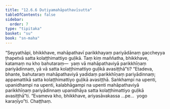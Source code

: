 ```yaml
---
title: "12.6.6 Dutiyamahāpathavīsutta"
tableOfContents: false
sidebar:
  order: 7
type: "tipitaka"
basket: "su"
book: "sn-maha"
---
```



<DynamicBreadcrumb />

<Division number="1126" book="sn-maha" bookNo="14" page="402">

<Paragraph number="2419" book="sn-maha">
“Seyyathāpi, bhikkhave, mahāpathavī parikkhayaṃ pariyādānaṃ gaccheyya ṭhapetvā satta kolaṭṭhimattiyo guḷikā. Taṃ kiṃ maññatha, bhikkhave, katamaṃ nu kho bahutaraṃ—  yaṃ vā mahāpathaviyā parikkhīṇaṃ pariyādinnaṃ, yā vā satta kolaṭṭhimattiyo guḷikā avasiṭṭhā”ti? “Etadeva, bhante, bahutaraṃ mahāpathaviyā yadidaṃ parikkhīṇaṃ pariyādinnaṃ; appamattikā satta kolaṭṭhimattiyo guḷikā avasiṭṭhā. Saṅkhampi na upenti, upanidhampi na upenti, kalabhāgampi na upenti mahāpathaviyā parikkhīṇaṃ pariyādinnaṃ upanidhāya satta kolaṭṭhimattiyo guḷikā avasiṭṭhā”ti. “Evameva kho, bhikkhave, ariyasāvakassa …pe…  yogo karaṇīyo”ti.

</Paragraph>
</Division>

<Paragraph number="2420" type="center" book="sn-maha">
Chaṭṭhaṃ.
</Paragraph>